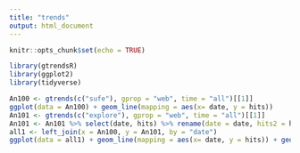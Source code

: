 ```yaml
---
title: "trends"
output: html_document
---
```


```r
knitr::opts_chunk$set(echo = TRUE)
```

```r
library(gtrendsR)
library(ggplot2)
library(tidyverse)
```

```r
An100 <- gtrends(c("sufe"), gprop = "web", time = "all")[[1]]
ggplot(data = An100) + geom_line(mapping = aes(x= date, y = hits)) 
An101 <- gtrends(c("explore"), gprop = "web", time = "all")[[1]]
An101 <- An101 %>% select(date, hits) %>% rename(date = date, hits2 = hits)
all1 <- left_join(x = An100, y = An101, by = "date")
ggplot(data = all1) + geom_line(mapping = aes(x= date, y = hits)) + geom_line(mapping = aes(x= date, y = hits2 , color = "red"))

````